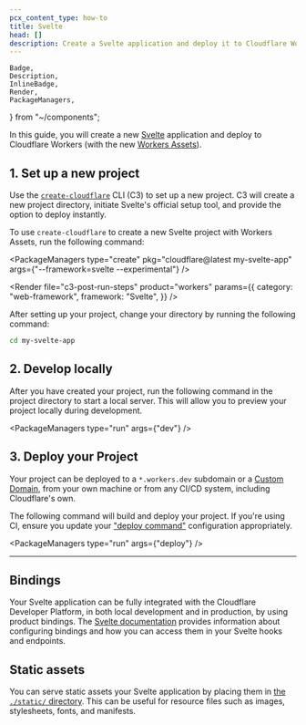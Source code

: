 ```yaml
---
pcx_content_type: how-to
title: Svelte
head: []
description: Create a Svelte application and deploy it to Cloudflare Workers with Workers Assets.
---
```


	Badge,
	Description,
	InlineBadge,
	Render,
	PackageManagers,
} from "~/components";

In this guide, you will create a new [Svelte](https://svelte.dev/) application and deploy to Cloudflare Workers (with the new [<InlineBadge preset="beta" /> Workers Assets](/workers/static-assets/)).

## 1. Set up a new project

Use the [`create-cloudflare`](https://www.npmjs.com/package/create-cloudflare) CLI (C3) to set up a new project. C3 will create a new project directory, initiate Svelte's official setup tool, and provide the option to deploy instantly.

To use `create-cloudflare` to create a new Svelte project with <InlineBadge preset="beta" /> Workers Assets, run the following command:

<PackageManagers
	type="create"
	pkg="cloudflare@latest my-svelte-app"
	args={"--framework=svelte --experimental"}
/>

<Render
	file="c3-post-run-steps"
	product="workers"
	params={{
		category: "web-framework",
		framework: "Svelte",
	}}
/>

After setting up your project, change your directory by running the following command:

```sh
cd my-svelte-app
```

## 2. Develop locally

After you have created your project, run the following command in the project directory to start a local server. This will allow you to preview your project locally during development.

<PackageManagers type="run" args={"dev"} />

## 3. Deploy your Project

Your project can be deployed to a `*.workers.dev` subdomain or a [Custom Domain](/workers/configuration/routing/custom-domains/), from your own machine or from any CI/CD system, including Cloudflare's own.

The following command will build and deploy your project. If you're using CI, ensure you update your ["deploy command"](/workers/ci-cd/builds/build-configuration/#build-settings) configuration appropriately.

<PackageManagers type="run" args={"deploy"} />

---

## Bindings

Your Svelte application can be fully integrated with the Cloudflare Developer Platform, in both local development and in production, by using product bindings. The [Svelte documentation](https://kit.svelte.dev/docs/adapter-cloudflare#runtime-apis) provides information about configuring bindings and how you can access them in your Svelte hooks and endpoints.

## Static assets

You can serve static assets your Svelte application by placing them in [the `./static/` directory](https://kit.svelte.dev/docs/project-structure#project-files-static). This can be useful for resource files such as images, stylesheets, fonts, and manifests.

<Render file="workers-assets-routing-summary" />
